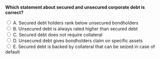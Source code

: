 ::: {.question-block}

<form onsubmit="event.preventDefault(); checkAnswer('module6_mcq_q5')" data-correct-answer="E">
<strong style="display: block;">Which statement about secured and unsecured corporate debt is correct?</strong>

<label><input type="radio" name="module6_mcq_q5" value="A"> A. Secured debt holders rank below unsecured bondholders</label><br>
<label><input type="radio" name="module6_mcq_q5" value="B"> B. Unsecured debt is always rated higher than secured debt</label><br>
<label><input type="radio" name="module6_mcq_q5" value="C"> C. Secured debt does not require collateral</label><br>
<label><input type="radio" name="module6_mcq_q5" value="D"> D. Unsecured debt gives bondholders claim on specific assets</label><br>
<label><input type="radio" name="module6_mcq_q5" value="E"> E. Secured debt is backed by collateral that can be seized in case of default</label><br>
</form>

<div id="feedback-module6_mcq_q5" class="feedback" data-status="" style="display:none;">
✅ Correct: E. Secured debt is supported by collateral, providing stronger protection to lenders.
</div>

:::
